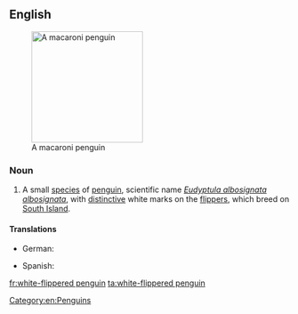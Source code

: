 ==English==
{{wikipedia|White-flippered Penguin}}
[[Image:Macaroni (js)1.jpg|200px|thumb|right|A macaroni penguin]]

===Noun===
{{en-noun|sg=[[white]]-[[flippered]] [[penguin]]}}

# A small [[species]] of [[penguin]], scientific name ''[[Eudyptula albosignata albosignata]]'', with [[distinctive]] white marks on the [[flipper]]s, which breed on [[South Island]]. 

====Translations====
{{trans-top|''Eudyptula albosignata albosignata''}}
* German: {{t-|de|Weißflügelpinguin|m}}
{{trans-mid}}
* Spanish: {{t-|es|pingüino azul patas rayadas de blanco|m}}
{{trans-bottom}}

[[Category:en:Penguins]]

[[fr:white-flippered penguin]]
[[ta:white-flippered penguin]]